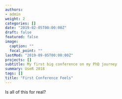 ```yaml
---
authors:
- admin
weight: 2
categories: []
date: "2019-02-05T00:00:00Z"
draft: false
featured: false
image:
  caption: ""
  focal_point: ""
lastMod: "2019-09-05T00:00:00Z"
projects: []
subtitle: My first big conference on my PhD journey
summary: UseR 2018
tags: []
title: "First Conference Feels"
---
```


Is all of this for real?
